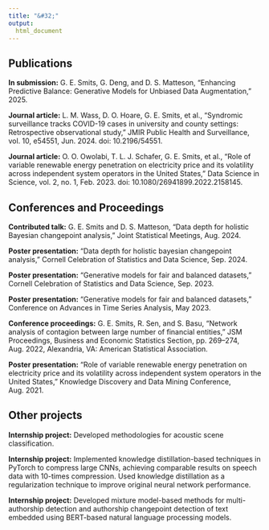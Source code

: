 ```yaml
---
title: "&#32;"
output:
  html_document
---
```


## Publications

**In submission:** G. E. Smits, G. Deng, and D. S. Matteson, “Enhancing Predictive Balance: Generative Models for Unbiased Data Augmentation,” 2025.

**Journal article:** L. M. Wass, D. O. Hoare, G. E. Smits, et al., “Syndromic surveillance tracks COVID-19 cases in university and county settings: Retrospective observational study,” JMIR Public Health and Surveillance, vol. 10, e54551, Jun. 2024. doi: 10.2196/54551.

**Journal article:** O. O. Owolabi, T. L. J. Schafer, G. E. Smits, et al., “Role of variable renewable energy penetration on electricity price and its volatility across independent system operators in the United States,” Data Science in Science, vol. 2, no. 1, Feb. 2023. doi: 10.1080/26941899.2022.2158145.

## Conferences and Proceedings

**Contributed talk:** G. E. Smits and D. S. Matteson, “Data depth for holistic Bayesian changepoint analysis,” Joint Statistical Meetings, Aug. 2024.

**Poster presentation:** “Data depth for holistic bayesian changepoint analysis,” Cornell Celebration of Statistics and Data Science, Sep. 2024.

**Poster presentation:** “Generative models for fair and balanced datasets,” Cornell Celebration of Statistics and Data Science, Sep. 2023.

**Poster presentation:** “Generative models for fair and balanced datasets,” Conference on Advances in Time Series Analysis, May 2023.

**Conference proceedings:** G. E. Smits, R. Sen, and S. Basu, “Network analysis of contagion between large number of financial entities,” JSM Proceedings, Business and Economic Statistics Section, pp. 269–274, Aug. 2022, Alexandria, VA: American Statistical Association.

**Poster presentation:** “Role of variable renewable energy penetration on electricity price and its volatility across independent system operators in the United States,” Knowledge Discovery and Data Mining Conference, Aug. 2021.

## Other projects

**Internship project:** Developed methodologies for acoustic scene classification.

**Internship project:** Implemented knowledge distillation-based techniques in PyTorch to compress large CNNs, achieving comparable results on speech data with 10-times compression. Used knowledge distillation as a regularization technique to improve original neural network performance.

**Internship project:** Developed mixture model-based methods for multi-authorship detection and authorship changepoint detection of text embedded using BERT-based natural language processing models.


<!-- ### Methodology -->
<!-- #### Functional Bayesian Trend Filtering -->
<!-- #### Changepoint Selection with Data Depth -->
<!-- #### Mitigating Algorithmic Bias in Machine Learning Models -->

<!-- ### Applications -->
<!-- #### Public Health -->
<!-- #### Finance -->
<!-- #### Energy Policy and Economics -->
<!-- #### Acoustic Scene Matching -->
<!-- #### Authorship Changepoint Detection -->
